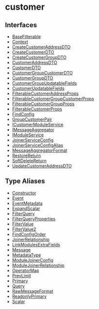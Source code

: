 
# customer

## Interfaces

- [BaseFilterable](../../customer/interfaces/customer.BaseFilterable/page.mdx)
- [Context](../../customer/interfaces/customer.Context/page.mdx)
- [CreateCustomerAddressDTO](../../customer/interfaces/customer.CreateCustomerAddressDTO/page.mdx)
- [CreateCustomerDTO](../../customer/interfaces/customer.CreateCustomerDTO/page.mdx)
- [CreateCustomerGroupDTO](../../customer/interfaces/customer.CreateCustomerGroupDTO/page.mdx)
- [CustomerAddressDTO](../../customer/interfaces/customer.CustomerAddressDTO/page.mdx)
- [CustomerDTO](../../customer/interfaces/customer.CustomerDTO/page.mdx)
- [CustomerGroupCustomerDTO](../../customer/interfaces/customer.CustomerGroupCustomerDTO/page.mdx)
- [CustomerGroupDTO](../../customer/interfaces/customer.CustomerGroupDTO/page.mdx)
- [CustomerGroupUpdatableFields](../../customer/interfaces/customer.CustomerGroupUpdatableFields/page.mdx)
- [CustomerUpdatableFields](../../customer/interfaces/customer.CustomerUpdatableFields/page.mdx)
- [FilterableCustomerAddressProps](../../customer/interfaces/customer.FilterableCustomerAddressProps/page.mdx)
- [FilterableCustomerGroupCustomerProps](../../customer/interfaces/customer.FilterableCustomerGroupCustomerProps/page.mdx)
- [FilterableCustomerGroupProps](../../customer/interfaces/customer.FilterableCustomerGroupProps/page.mdx)
- [FilterableCustomerProps](../../customer/interfaces/customer.FilterableCustomerProps/page.mdx)
- [FindConfig](../../customer/interfaces/customer.FindConfig/page.mdx)
- [GroupCustomerPair](../../customer/interfaces/customer.GroupCustomerPair/page.mdx)
- [ICustomerModuleService](../../customer/interfaces/customer.ICustomerModuleService/page.mdx)
- [IMessageAggregator](../../customer/interfaces/customer.IMessageAggregator/page.mdx)
- [IModuleService](../../customer/interfaces/customer.IModuleService/page.mdx)
- [JoinerServiceConfig](../../customer/interfaces/customer.JoinerServiceConfig/page.mdx)
- [JoinerServiceConfigAlias](../../customer/interfaces/customer.JoinerServiceConfigAlias/page.mdx)
- [MessageAggregatorFormat](../../customer/interfaces/customer.MessageAggregatorFormat/page.mdx)
- [RestoreReturn](../../customer/interfaces/customer.RestoreReturn/page.mdx)
- [SoftDeleteReturn](../../customer/interfaces/customer.SoftDeleteReturn/page.mdx)
- [UpdateCustomerAddressDTO](../../customer/interfaces/customer.UpdateCustomerAddressDTO/page.mdx)

## Type Aliases

- [Constructor](../../customer/types/customer.Constructor/page.mdx)
- [Event](../../customer/types/customer.Event/page.mdx)
- [EventMetadata](../../customer/types/customer.EventMetadata/page.mdx)
- [ExpandScalar](../../customer/types/customer.ExpandScalar/page.mdx)
- [FilterQuery](../../customer/types/customer.FilterQuery/page.mdx)
- [FilterQueryProperties](../../customer/types/customer.FilterQueryProperties/page.mdx)
- [FilterValue](../../customer/types/customer.FilterValue/page.mdx)
- [FilterValue2](../../customer/types/customer.FilterValue2/page.mdx)
- [FindConfigOrder](../../customer/types/customer.FindConfigOrder/page.mdx)
- [JoinerRelationship](../../customer/types/customer.JoinerRelationship/page.mdx)
- [LinkModulesExtraFields](../../customer/types/customer.LinkModulesExtraFields/page.mdx)
- [Message](../../customer/types/customer.Message/page.mdx)
- [MetadataType](../../customer/types/customer.MetadataType/page.mdx)
- [ModuleJoinerConfig](../../customer/types/customer.ModuleJoinerConfig/page.mdx)
- [ModuleJoinerRelationship](../../customer/types/customer.ModuleJoinerRelationship/page.mdx)
- [OperatorMap](../../customer/types/customer.OperatorMap/page.mdx)
- [PrevLimit](../../customer/types/customer.PrevLimit/page.mdx)
- [Primary](../../customer/types/customer.Primary/page.mdx)
- [Query](../../customer/types/customer.Query/page.mdx)
- [RawMessageFormat](../../customer/types/customer.RawMessageFormat/page.mdx)
- [ReadonlyPrimary](../../customer/types/customer.ReadonlyPrimary/page.mdx)
- [Scalar](../../customer/types/customer.Scalar/page.mdx)
